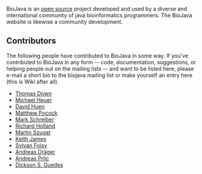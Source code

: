 BioJava is an [[wp:open_source|open source]] project developed and used by a diverse and international community of java bioinformatics programmers. The BioJava website is likewise a community development.

== Contributors ==

The following people have contributed to BioJava in some way. If you've contributed to BioJava in any form -- code, documentation, suggestions, or helping people out on the mailing lists -- and want to be listed here, please e-mail a short bio to the biojava mailing list or make yourself an entry here (this is Wiki after all).

* [[Thomas Down|Thomas Down]]
* [[User:Heuermh|Michael Heuer]]
* [[David Huen|David Huen]]
* [[Matthew Pocock|Matthew Pocock]]
* [[User:Mark|Mark Schreiber]]
* [[User:Rholland|Richard Holland]]
* [[User:Martin|Martin Szugat]]
* [[Keith James|Keith James]]
* [[Sylvain Foisy|Sylvan Foisy]]
* [[Andreas Dräger|Andreas Dräger]]
* [[Andreas Prlic|Andreas Prlic]]
* [[Dickson Guedes|Dickson S. Guedes]]